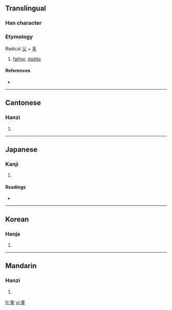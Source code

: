 ==Translingual==

===Han character===
===Etymology===
Radical [[父]] + [[多]]

{{Han char|rn=88|rad=父|as=06|sn=10|four=8020<sub>7</sub>|canj=金大弓戈弓 (CKNIN)}}

# [[father]], [[daddy]]

====References====
* {{Han ref|kx=0690.040|dkj=19727|dj=1103.040|hdz=32040.030|uh=7239|ud=29241|bh=AF52|bd=44882}}

----

==Cantonese==

===Hanzi===
{{yue-hanzi|jyut=|y=de1}}

# {{defn|Cantonese}}

----

==Japanese==

===Kanji===
{{ja-kanji|grade=|rs=父06}}

# {{defn|Japanese}}

====Readings====
* {{ja-readings|on=[[た]] (ta), [[だ]] (da)|kun=}}

----

==Korean==

===Hanja===
{{ko-hanja|hangeul=다|eumhun=|rv=da|mr=ta|y=ta}}

# {{defn|Korean}}

----

==Mandarin==

===Hanzi===
{{cmn-hanzi|pin=[[diē]] ([[die1]])|wg=tieh<sup>1</sup>}}

# {{defn|Mandarin}}

[[fr:爹]]
[[vi:爹]]